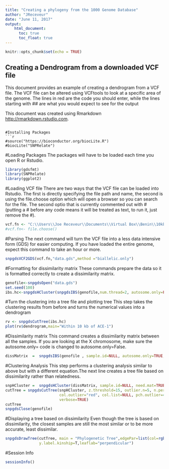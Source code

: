 ---
title: "Creating a phylogeny from the 1000 Genome Database"
author: "JReceveur"
date: "June 11, 2017"
output:
    html_document:
      toc: true
      toc_float: true
---
  
  ```{r setup, include=FALSE}
knitr::opts_chunk$set(echo = TRUE)
```

## Creating a Dendrogram from a  downloaded VCF file
This document provides an example of creating a dendrogram from a VCF file. The VCF file can be altered using VCFtools to look at a specific area of the genome. The lines in red are the code you should enter, while the lines starting with ## are what you would expect to see for the output

This document was created using Rmarkdown <http://rmarkdown.rstudio.com>.


```

#Installing Packages
```{r}
#source("https://bioconductor.org/biocLite.R")
#biocLite("SNPRelate")
```

#Loading Packages
The packages will have to be loaded each time you open R or Rstudio.

```{r}
library(gdsfmt)
library(SNPRelate)
library(ggplot2)
```
#Loading VCF file 
There are two ways that the VCF file can be loaded into Rstudio. The first is directly specifying the file path and name, the second is using the file.choose option which will open a browser so you can search for the file. The second optio that is currently commented out with # (putting a # before any code means it will be treated as text, to run it, just remove the #).
```{r import}
vcf.fn <- "C:\\Users\\Joe Receveur\\Documents\\Virtual Box\\Benin\\10kbExampleData.vcf"
#vcf.fn<- file.choose()
```

#Parsing
The next command will turn the VCF file into a less data intensive form (GDS) for easier computing. If you have loaded the entire genome, expect this command to take an hour or more.  
```{r parsing}
snpgdsVCF2GDS(vcf.fn,"data.gds",method ="biallelic.only")
```

#Formatting for dissimilarity matrix
These commands prepare the data so it is formatted correctly to create a dissimilarity matrix.
```{r clustering}
genofile<-snpgdsOpen("data.gds")
set.seed(100)
ibs.hc<-snpgdsHCluster(snpgdsIBS(genofile,num.thread=2, autosome.only=FALSE))
```

#Turn the clustering into a tree file and plotting tree
This step takes the clustering results from before and turns the numerical values into a dendrogram
```{r}
rv <- snpgdsCutTree(ibs.hc)
plot(rv$dendrogram,main="Within 10 kb of ACE-1")

```

#Dissimilarity matrix
This command creates a dissimilarity matrix between all the samples. If you are looking at the X chromosome, make sure the autosome.only= code is changed to autosome.only=False.
```{r}
dissMatrix  =  snpgdsIBS(genofile , sample.id=NULL, autosome.only=TRUE,remove.monosnp=TRUE,  maf=NaN, missing.rate=NaN, num.thread=2, verbose=TRUE)

```

#Clustering Analysis
This step performs a clustering analysis similar to above but with a different equation.The next line creates a tree file based on dissimilarity rather than relatedness.
```{r}
snpHCluster =  snpgdsHCluster(dissMatrix, sample.id=NULL, need.mat=TRUE, hang=0.01)
cutTree = snpgdsCutTree(snpHCluster, z.threshold=15, outlier.n=5, n.perm = 5000, samp.group=NULL, 
                        col.outlier="red", col.list=NULL, pch.outlier=4, pch.list=NULL,label.H=FALSE, label.Z=TRUE, 
                        verbose=TRUE)
cutTree
snpgdsClose(genofile)
```

#Displaying a tree based on dissimilarity
Even though the tree is based on dissimilarity, the closest samples are still the most similar or to be more accurate, least dissimilar. 
```{r}
snpgdsDrawTree(cutTree, main = "Phylogenetic Tree",edgePar=list(col=rgb(0.5,0.5,0.5,0.75),t.col="black"),
               y.label.kinship=T,leaflab="perpendicular")
```

#Session Info
```{r}
sessionInfo()
```

